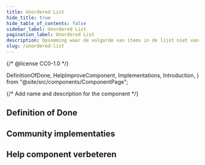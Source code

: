 ```yaml
---
title: Unordered List
hide_title: true
hide_table_of_contents: false
sidebar_label: Unordered List
pagination_label: Unordered List
description: Opsomming waar de volgorde van items in de lijst niet van belang is.
slug: /unordered-list
---
```


{/* @license CC0-1.0 */}

  DefinitionOfDone,
  HelpImproveComponent,
  Implementations,
  Introduction,
} from "@site/src/components/ComponentPage";

{/* Add name and description for the component */}


<Introduction component={component} headingLevel={1} description={description} />

## Definition of Done

<DefinitionOfDone component={component} headingLevel={3} />

## Community implementaties

<Implementations component={component} headingLevel={3} />

## Help component verbeteren

<HelpImproveComponent component={component} headingLevel={3} />
